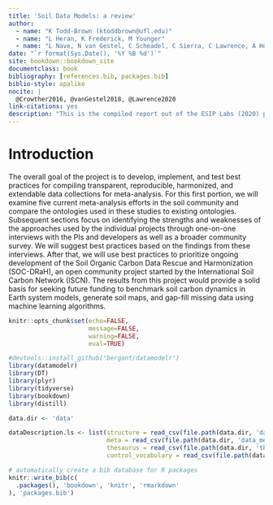 ```yaml
--- 
title: 'Soil Data Models: a review'
author: 
  - name: "K Todd-Brown (ktoddbrown@ufl.edu)"
  - name: "L Heran, K Frederick, M Younger"
  - name: "L Nave, N van Gestel, C Scheadel, C Sierra, C Lawrence, A Hoyt, S Stoner, J Beem-Miller, K Heckman, S von Fromm, Á Kuhnen, J Holmquist, W Wieder, S Earl, T Crowther"
date: "`r format(Sys.Date(), '%Y %B %d')`"
site: bookdown::bookdown_site
documentclass: book
bibliography: [references.bib, packages.bib]
biblio-style: apalike
nocite: |
  @Crowther2016, @vanGestel2018, @Lawrence2020
link-citations: yes
description: "This is the compiled report out of the ESIP Labs (2020) project: Survey of data models used in soil meta analysis"
---
```


# Introduction

The overall goal of the project is to develop, implement, and test best practices for compiling transparent, reproducible, harmonized, and extendable data collections for meta-analysis. 
For this first portion, we will examine five current meta-analysis efforts in the soil community and compare the ontologies used in these studies to existing ontologies.
Subsequent sections focus on identifying the strengths and weaknesses of the approaches used by the individual projects through one-on-one interviews with the PIs and developers as well as a broader community survey. 
We will suggest best practices based on the findings from these interviews. 
After that, we will use best practices to prioritize ongoing development of the Soil Organic Carbon Data Rescue and Harmonization (SOC-DRaH), an open community project started by the International Soil Carbon Network (ISCN). 
The results from this project would provide a solid basis for seeking future funding to benchmark soil carbon dynamics in Earth system models, generate soil maps, and gap-fill missing data using machine learning algorithms.

```r
knitr::opts_chunk$set(echo=FALSE,
                      message=FALSE,
                      warning=FALSE,
                      eval=TRUE)
```



```r
#devtools::install_github("bergant/datamodelr")
library(datamodelr)
library(DT)
library(plyr)
library(tidyverse)
library(bookdown)
library(distill)

data.dir <- 'data'

dataDescription.ls <- list(structure = read_csv(file.path(data.dir, 'data_structure.csv')),
                           meta = read_csv(file.path(data.dir, 'data_meta.csv')),
                           thesaurus = read_csv(file.path(data.dir, 'thesaurus.csv')),
                           control_vocabulary = read_csv(file.path(data.dir, 'control_vocabulary.csv')))

```


```r
# automatically create a bib database for R packages
knitr::write_bib(c(
  .packages(), 'bookdown', 'knitr', 'rmarkdown'
), 'packages.bib')
```
